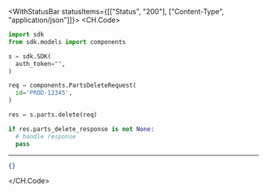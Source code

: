 

<WithStatusBar statusItems={[["Status", "200"], ["Content-Type", "application/json"]]}>
  <CH.Code>
  ```python Delete.py
  import sdk
from sdk.models import components

s = sdk.SDK(
    auth_token="",
)

req = components.PartsDeleteRequest(
    id='PROD-12345',
)

res = s.parts.delete(req)

if res.parts_delete_response is not None:
    # handle response
    pass
  ```
  ---

  ```json Example Response
  {}
  ```
  </CH.Code>
</WithStatusBar>
